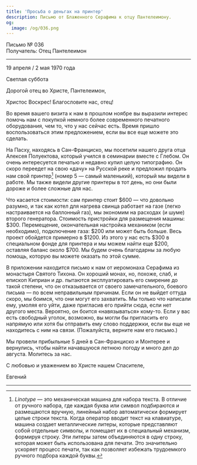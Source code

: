```yaml
---
title: 'Просьба о деньгах на принтер'
description: Письмо от Блаженного Серафима к отцу Пантелеимону.
og:
  image: /og/036.png
---
```


<div style={{textAlign:'right', fontFamily:'monospace'}}>Письмо № 036</div>
<div style={{textAlign:'left', fontFamily:'monospace'}}>Получатель: Отец Пантелеимон</div>

---

19 апреля / 2 мая 1970 года

Светлая суббота

Дорогой отец во Христе, Пантелеимон,

Христос Воскрес! Благословите нас, отец!

Во время вашего визита к нам в прошлом ноябре вы выразили интерес помочь нам с покупкой немного более современного печатного оборудования, чем то, что у нас сейчас есть. Время пришло воспользоваться этим предложением, если вы все еще можете это сделать.

На Пасху, находясь в Сан-Франциско, мы посетили нашего друга отца Алексея Полуектова, который учился в семинарии вместе с Глебом. Он очень интересуется печатью и недавно купил целую типографию. Он скоро переедет на свою «дачу» на Русской реке и предложил продать нам свой принтер[^1] (номер 5 — самый маленький), который мы видели в работе. Мы также видели другие принтеры в тот день, но они были дороже и более сложные для нас.

Что касается стоимости: сам принтер стоит $600 — что довольно разумно, и так как котел для нагрева свинца работает на газе (легко настраивается на баллонный газ), мы экономим на расходах (и шуме) второго генератора. Стоимость пристройки для размещения машины: $300. Перемещение, окончательная настройка механиком (если необходимо), подключение газа: $200 или может быть больше. Весь проект обойдется примерно в $1200. Из этого у нас есть $300 в специальном фонде для принтера и мы можем найти еще $200, оставляя баланс около $700. Мы будем очень благодарны за любую помощь, которую вы можете оказать по этой сумме.

В приложении находится письмо к нам от иеромонаха Серафима из монастыря Святого Тихона. Он хороший монах, но, похоже, слаб, и епископ Киприан и др. пытаются эксплуатировать его смирение до такой степени, что он отказывается от своего замечательного, боевого письма — по всем неправильным причинам. Если он не выйдет оттуда скоро, мы боимся, что они могут его захватить. Мы только что написали ему, умоляя его уйти, даже пригласив его прийти сюда, если нет другого места. Вероятно, он боится «навязываться» кому-то. Если у вас есть свободный уголок, возможно, вы могли бы пригласить его напрямую или хотя бы отправить ему слово поддержки, если вы еще не находитесь с ним на связи. (Пожалуйста, верните нам его письмо.)

Мы провели прибыльные 5 дней в Сан-Франциско и Монтерее и вернулись, чтобы найти начавшуюся летнюю погоду и много дел до августа. Молитесь за нас.

С любовью и уважением во Христе нашем Спасителе,

Евгений

---

[^1]:*Linotype* — это механическая машина для набора текста. В отличие от ручного набора, где каждая буква или символ подбираются и размещаются вручную, линейный набор автоматически формирует целые строки текста. Когда оператор вводит текст на клавиатуре, машина создает металлические литеры, которые представляют собой отдельные символы, и помещает их в специальный механизм, формируя строку. Эти литеры затем объединяются в одну строку, которая может быть использована для печати. Это значительно ускоряет процесс печати, так как позволяет избежать трудоемкого ручного подбора каждой буквы.